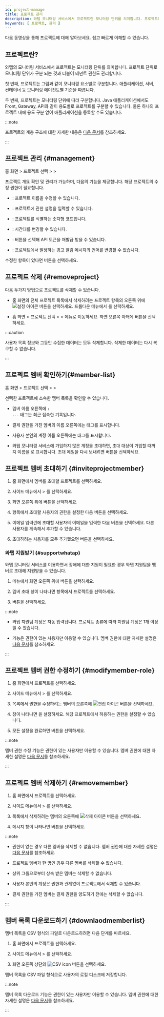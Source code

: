 ```yaml
---
id: project-manage
title: 프로젝트 관리
description: 와탭 모니터링 서비스에서 프로젝트란 모니터링 단위를 의미합니다. 프로젝트에 대해 알아보세요.
keywords: [ 프로젝트, 관리 ]
---
```



다음 동영상을 통해 프로젝트에 대해 알아보세요. 쉽고 빠르게 이해할 수 있습니다.

<Youtube ko="vZDxKNiqOTc" en="vZDxKNiqOTc" ja="vZDxKNiqOTc" />

## 프로젝트란?

와탭의 모니터링 서비스에서 프로젝트는 모니터링 단위를 의미합니다. 프로젝트 단위로 모니터링 단위가 구분 되는 것과 더불어 테넌트 권한도 관리합니다.

첫 번째, 프로젝트는 그림과 같이 모니터링 요소별로 구분합니다. 애플리케이션, 서버, 컨테이너 등 모니터링 에이전트별 기준을 따릅니다.

<ImgLang img='project-01.png' desc='프로젝트 생성'/>

두 번째, 프로젝트는 모니터링 단위에 따라 구분합니다. Java 애플리케이션에서도 Front, Gateway, API와 같이 용도별로 프로젝트를 구분할 수 있습니다. 물론 하나의 프로젝트 내에 용도 구분 없이 애플리케이션을 등록할 수도 있습니다.

<ImgLang img='demo-project.png' desc='Demo project'/>

:::note

프로젝트의 계층 구조에 대한 자세한 내용은 [다음 문서](../project/project-structure)를 참조하세요.

:::


<Createprojectv2 />

## 프로젝트 관리 {#management}

홈 화면 &gt; 프로젝트 선택 &gt; <Cmdname sid="side_management" className="uitext" /> &gt; <Cmdname sid="side_projectManagement" className="uitext" />

프로젝트 개요 확인 및 관리가 가능하며, 다음의 기능을 제공합니다. 해당 프로젝트의 수정 권한이 필요합니다.

<ImgLang img='project-manage.png' desc='Project management'/>

* <Cmdname sid="project_name" className="uitext" />: 프로젝트 이름을 수정할 수 있습니다.

* <Cmdname sid="project_description" className="uitext" />: 프로젝트에 관한 설명을 입력할 수 있습니다.

* <Cmdname sid="pcode" className="uitext" />: 프로젝트를 식별하는 숫자형 코드입니다.

* <Cmdname sid="application_timezone" className="uitext" />: 시간대를 변경할 수 있습니다.

* <Cmdname sid="api_token" className="uitext" />: <Cmdname sid="reissue" className="uitext" /> 버튼을 선택해 API 토큰을 재발급 받을 수 있습니다.

* <Cmdname sid="TTL06021" className="uitext" />: 프로젝트에서 발생하는 경고 알림 메시지의 언어를 변경할 수 있습니다.

수정한 항목이 있다면 <Cmdname sid="save" className="uitext" /> 버튼을 선택하세요.


## 프로젝트 삭제 {#removeproject}

다음 두가지 방법으로 프로젝트를 삭제할 수 있습니다.

* 홈 화면의 전체 프로젝트 목록에서 삭제하려는 프로젝트 항목의 오른쪽 위에 ![설정 아이콘](/img/ico-setting.svg) 버튼을 선택하세요. 드롭다운 메뉴에서 <Cmdname sid="delete_project" className="uitext" />를 선택하세요.

* 홈 화면 &gt; 프로젝트 선택 &gt; <Cmdname sid="side_management" className="uitext" /> &gt; <Cmdname sid="side_projectManagement" className="uitext" /> 메뉴로 이동하세요. 화면 오른쪽 아래에 <Cmdname sid="delete_project" className="uitext" /> 버튼을 선택하세요.

:::caution

사용자 목록 정보와 그동안 수집한 데이터는 모두 삭제합니다. 삭제한 데이터는 다시 복구할 수 없습니다.

:::


## 프로젝트 멤버 확인하기{#member-list}

홈 화면 &gt; 프로젝트 선택 &gt; <Cmdname sid="side_management" className="uitext" /> &gt; <Cmdname sid="side_projectMember" className="uitext" />

선택한 프로젝트에 소속한 멤버 목록을 확인할 수 있습니다.

<ImgLang img='project-member-list.png' desc='프로젝트 멤버 목록' />

* 멤버 이름 오른쪽에 <code class='history'><Cmdname sid="login" />: ...</code> 태그는 최근 접속한 기록입니다.

* 결제 권한을 가진 멤버의 이름 오른쪽에는 <code class='pay'><Cmdname sid="billing" /></code> 태그를 표시합니다.

* 사용자 본인의 계정 이름 오른쪽에는 <code class='my'><Cmdname sid="my_account" /></code> 태그를 표시합니다.

* 와탭 모니터링 서비스에 가입하지 않은 계정을 초대하면, 초대 대상이 가입할 때까지 이름을 <Cmdname sid="pending_invitation" className="uitext" />로 표시합니다. 초대 메일을 다시 보내려면 <Cmdname sid="reinvite" className="uitext" /> 버튼을 선택하세요.


## 프로젝트 멤버 초대하기 {#inviteprojectmember}

1. 홈 화면에서 멤버를 초대할 프로젝트를 선택하세요.

1. 사이드 메뉴에서 <Cmdname sid="side_management" className="uitext" /> &gt; <Cmdname sid="side_projectMember" className="uitext" />를 선택하세요.

1. 화면 오른쪽 위에 <Cmdname sid="invite_member" className="uitext" /> 버튼을 선택하세요.

1. <Cmdname sid="user_role" className="uitext" /> 항목에서 초대할 사용자의 권한을 설정한 다음 <Cmdname sid="apply" className="uitext" /> 버튼을 선택하세요.

1. 이메일 입력란에 초대할 사용자의 이메일을 입력한 다음 <Cmdname sid="add" className="uitext" /> 버튼을 선택하세요. 다른 사용자를 계속해서 추가할 수 있습니다.

1. 초대하려는 사용자를 모두 추가했으면 <Cmdname sid="complete" className="uitext" /> 버튼을 선택하세요.


<InviteMemberNotes />


### 와탭 지원받기 {#supportwhatap}

와탭 모니터링 서비스를 이용하면서 장애에 대한 지원이 필요한 경우 와탭 지원팀을 멤버로 초대해 지원받을 수 있습니다. 

1. <Cmdname sid="side_projectMember" className="uitext" /> 메뉴에서 화면 오른쪽 위에 <Cmdname sid="invite_help_whatap_account" className="uitext" /> 버튼을 선택하세요.

1. 멤버 초대 창이 나타나면 <Cmdname sid="project" className="uitext" /> 항목에서 프로젝트를 선택하세요.

1. <Cmdname sid="complete" className="uitext" /> 버튼을 선택하세요.

:::note

* 와탭 지원팀 계정은 자동 입력됩니다. 프로젝트 종류에 따라 지원팀 계정은 1개 이상일 수 있습니다.

* <Cmdname sid="invite_help_whatap_account" className="uitext" /> 기능은 <Cmdname sid="member_management" className="b600" /> 권한이 있는 사용자만 이용할 수 있습니다. 멤버 권한에 대한 자세한 설명은 [다음 문서](project-structure#project-auth)를 참조하세요.

:::


## 프로젝트 멤버 권한 수정하기 {#modifymember-role}

1. 홈 화면에서 프로젝트를 선택하세요.

1. 사이드 메뉴에서 <Cmdname sid="side_management" className="uitext" /> &gt; <Cmdname sid="side_projectMember" className="uitext" />를 선택하세요.

1. <Cmdname sid="project_member" className="uitext" /> 목록에서 권한을 수정하려는 멤버의 오른쪽에 ![편집 아이콘](/img/ico-edit.svg) 버튼을 선택하세요. 

1. <Cmdname sid="edit_member_role" className="uitext" replace="br" /> 창이 나타나면 <Cmdname sid="member_role" className="uitext" />을 설정하세요. 해당 프로젝트에서 허용하는 권한을 설정할 수 있습니다.

1. 모든 설정을 완료하면 <Cmdname sid="apply" className="uitext" /> 버튼을 선택하세요.

:::note

멤버 권한 수정 기능은 <Cmdname sid="member_management" className="b600" /> 권한이 있는 사용자만 이용할 수 있습니다. 멤버 권한에 대한 자세한 설명은 [다음 문서](project-structure#project-auth)를 참조하세요.

:::

## 프로젝트 멤버 삭제하기 {#removemember}

1. 홈 화면에서 프로젝트를 선택하세요.

1. 사이드 메뉴에서 <Cmdname sid="side_management" className="uitext" /> &gt; <Cmdname sid="side_projectMember" className="uitext" />를 선택하세요.

1. <Cmdname sid="project_member" className="uitext" /> 목록에서 삭제하려는 멤버의 오른쪽에 ![삭제 아이콘](/img/ico-trash-red.svg) 버튼을 선택하세요.

1. 메시지 창이 나타나면 <Cmdname sid="delete" className="uitext" /> 버튼을 선택하세요.

:::note

* <Cmdname sid="member_management" className="b600" /> 권한이 없는 경우 다른 멤버을 삭제할 수 없습니다. 멤버 권한에 대한 자세한 설명은 [다음 문서](project-structure#project-auth)를 참조하세요.

* 프로젝트 멤버가 한 명인 경우 다른 멤버를 삭제할 수 없습니다.

* 상위 그룹으로부터 상속 받은 멤버는 삭제할 수 없습니다.

* 사용자 본인의 계정은 권한과 관계없이 프로젝트에서 삭제할 수 있습니다.

* 결제 권한을 가진 멤버는 결제 권한을 양도하기 전에는 삭제할 수 없습니다.

:::

## 멤버 목록 다운로드하기 {#downlaodmemberlist}

멤버 목록을 CSV 형식의 파일로 다운로드하려면 다음 단계를 따르세요.

1. 홈 화면에서 프로젝트를 선택하세요.

1. 사이드 메뉴에서 <Cmdname sid="side_management" className="uitext" /> &gt; <Cmdname sid="side_projectMember" className="uitext" />를 선택하세요.

1. 화면 오른쪽 상단의 ![CSV icon](/img/ic-csv-download-ms.svg) 버튼을 선택하세요.

멤버 목록을 CSV 파일 형식으로 사용자의 로컬 디스크에 저장합니다.

:::note

멤버 목록 다운로드 기능은 <Cmdname sid="member_management" className="b600" /> 권한이 있는 사용자만 이용할 수 있습니다. 멤버 권한에 대한 자세한 설명은 [다음 문서](project-structure#project-auth)를 참조하세요.

:::